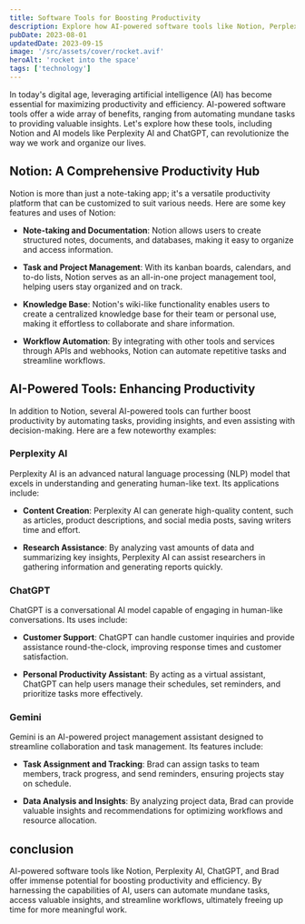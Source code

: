 ```yaml
---
title: Software Tools for Boosting Productivity
description: Explore how AI-powered software tools like Notion, Perplexity AI, ChatGPT, and Gemini can revolutionize productivity and efficiency.
pubDate: 2023-08-01
updatedDate: 2023-09-15
image: '/src/assets/cover/rocket.avif'
heroAlt: 'rocket into the space'
tags: ['technology']
---
```


In today's digital age, leveraging artificial intelligence (AI) has become essential for maximizing productivity and efficiency. AI-powered software tools offer a wide array of benefits, ranging from automating mundane tasks to providing valuable insights. Let's explore how these tools, including Notion and AI models like Perplexity AI and ChatGPT, can revolutionize the way we work and organize our lives.

## Notion: A Comprehensive Productivity Hub

Notion is more than just a note-taking app; it's a versatile productivity platform that can be customized to suit various needs. Here are some key features and uses of Notion:

- **Note-taking and Documentation**: Notion allows users to create structured notes, documents, and databases, making it easy to organize and access information.

- **Task and Project Management**: With its kanban boards, calendars, and to-do lists, Notion serves as an all-in-one project management tool, helping users stay organized and on track.

- **Knowledge Base**: Notion's wiki-like functionality enables users to create a centralized knowledge base for their team or personal use, making it effortless to collaborate and share information.

- **Workflow Automation**: By integrating with other tools and services through APIs and webhooks, Notion can automate repetitive tasks and streamline workflows.

## AI-Powered Tools: Enhancing Productivity

In addition to Notion, several AI-powered tools can further boost productivity by automating tasks, providing insights, and even assisting with decision-making. Here are a few noteworthy examples:

### Perplexity AI

Perplexity AI is an advanced natural language processing (NLP) model that excels in understanding and generating human-like text. Its applications include:

- **Content Creation**: Perplexity AI can generate high-quality content, such as articles, product descriptions, and social media posts, saving writers time and effort.

- **Research Assistance**: By analyzing vast amounts of data and summarizing key insights, Perplexity AI can assist researchers in gathering information and generating reports quickly.

### ChatGPT

ChatGPT is a conversational AI model capable of engaging in human-like conversations. Its uses include:

- **Customer Support**: ChatGPT can handle customer inquiries and provide assistance round-the-clock, improving response times and customer satisfaction.

- **Personal Productivity Assistant**: By acting as a virtual assistant, ChatGPT can help users manage their schedules, set reminders, and prioritize tasks more effectively.

### Gemini

Gemini is an AI-powered project management assistant designed to streamline collaboration and task management. Its features include:

- **Task Assignment and Tracking**: Brad can assign tasks to team members, track progress, and send reminders, ensuring projects stay on schedule.

- **Data Analysis and Insights**: By analyzing project data, Brad can provide valuable insights and recommendations for optimizing workflows and resource allocation.

## conclusion

AI-powered software tools like Notion, Perplexity AI, ChatGPT, and Brad offer immense potential for boosting productivity and efficiency. By harnessing the capabilities of AI, users can automate mundane tasks, access valuable insights, and streamline workflows, ultimately freeing up time for more meaningful work.
